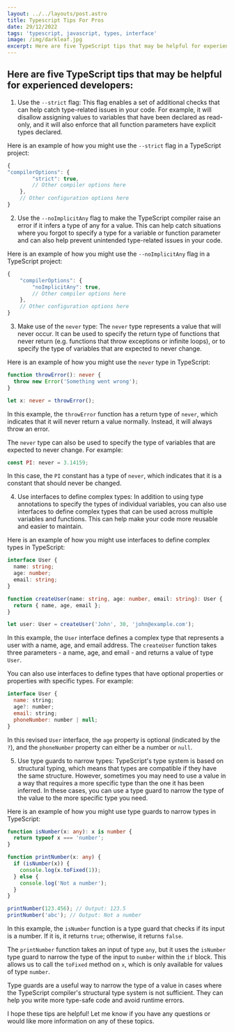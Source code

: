```yaml
---
layout: ../../layouts/post.astro
title: Typescript Tips For Pros
date: 29/12/2022
tags: 'typescript, javascript, types, interface'
image: /img/darkleaf.jpg
excerpt: Here are five TypeScript tips that may be helpful for experienced developers.
---
```


## Here are five TypeScript tips that may be helpful for experienced developers:

1.  Use the `--strict` flag: This flag enables a set of additional checks that can help catch type-related issues in your code. For example, it will disallow assigning values to variables that have been declared as read-only, and it will also enforce that all function parameters have explicit types declared.

Here is an example of how you might use the `--strict` flag in a TypeScript project:

```typescript
{
"compilerOptions": {
        "strict": true,
        // Other compiler options here
    },
    // Other configuration options here
}
```

2. Use the `--noImplicitAny` flag to make the TypeScript compiler raise an error if it infers a type of any for a value. This can help catch situations where you forgot to specify a type for a variable or function parameter and can also help prevent unintended type-related issues in your code.

Here is an example of how you might use the `--noImplicitAny` flag in a TypeScript project:

```typescript
{
    "compilerOptions": {
        "noImplicitAny": true,
        // Other compiler options here
    },
    // Other configuration options here
}
```

3. Make use of the `never` type: The `never` type represents a value that will never occur. It can be used to specify the return type of functions that never return (e.g. functions that throw exceptions or infinite loops), or to specify the type of variables that are expected to never change.

Here is an example of how you might use the `never` type in TypeScript:

```typescript
function throwError(): never {
  throw new Error('Something went wrong');
}

let x: never = throwError();
```

In this example, the `throwError` function has a return type of `never`, which indicates that it will never return a value normally. Instead, it will always throw an error.

The `never` type can also be used to specify the type of variables that are expected to never change. For example:

```javascript
const PI: never = 3.14159;
```

In this case, the `PI` constant has a type of `never`, which indicates that it is a constant that should never be changed.

4. Use interfaces to define complex types: In addition to using type annotations to specify the types of individual variables, you can also use interfaces to define complex types that can be used across multiple variables and functions. This can help make your code more reusable and easier to maintain.

Here is an example of how you might use interfaces to define complex types in TypeScript:

```typescript
interface User {
  name: string;
  age: number;
  email: string;
}

function createUser(name: string, age: number, email: string): User {
  return { name, age, email };
}

let user: User = createUser('John', 30, 'john@example.com');
```

In this example, the `User` interface defines a complex type that represents a user with a name, age, and email address. The `createUser` function takes three parameters - a name, age, and email - and returns a value of type `User`.

You can also use interfaces to define types that have optional properties or properties with specific types. For example:

```javascript
interface User {
  name: string;
  age?: number;
  email: string;
  phoneNumber: number | null;
}
```

In this revised `User` interface, the `age` property is optional (indicated by the `?`), and the `phoneNumber` property can either be a number or `null`.

5. Use type guards to narrow types: TypeScript's type system is based on structural typing, which means that types are compatible if they have the same structure. However, sometimes you may need to use a value in a way that requires a more specific type than the one it has been inferred. In these cases, you can use a type guard to narrow the type of the value to the more specific type you need.

Here is an example of how you might use type guards to narrow types in TypeScript:

```typescript
function isNumber(x: any): x is number {
  return typeof x === 'number';
}

function printNumber(x: any) {
  if (isNumber(x)) {
    console.log(x.toFixed(1));
  } else {
    console.log('Not a number');
  }
}

printNumber(123.456); // Output: 123.5
printNumber('abc'); // Output: Not a number
```

In this example, the `isNumber` function is a type guard that checks if its input is a number. If it is, it returns `true`; otherwise, it returns `false`.

The `printNumber` function takes an input of type `any`, but it uses the `isNumber` type guard to narrow the type of the input to `number` within the `if` block. This allows us to call the `toFixed` method on `x`, which is only available for values of type `number`.

Type guards are a useful way to narrow the type of a value in cases where the TypeScript compiler's structural type system is not sufficient. They can help you write more type-safe code and avoid runtime errors.

I hope these tips are helpful! Let me know if you have any questions or would like more information on any of these topics.
